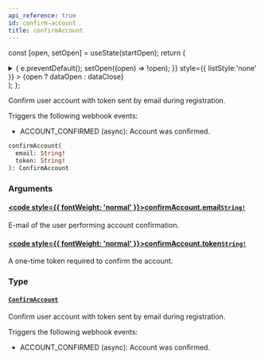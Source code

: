 ```yaml
---
api_reference: true
id: confirm-account
title: confirmAccount
---
```






const [open, setOpen] = useState(startOpen);
return (
<details {...(open ? { open: true } : {})} className="details" style={{ border:'none', boxShadow:'none', background:'var(--ifm-background-color)' }}>
<summary
onClick={(e) => {
e.preventDefault();
setOpen((open) => !open);
}}
style={{ listStyle:'none' }} >
{open ? dataOpen : dataClose}
</summary>
{open && children}
</details>
);
};

Confirm user account with token sent by email during registration.

Triggers the following webhook events:

- ACCOUNT_CONFIRMED (async): Account was confirmed.

```graphql
confirmAccount(
  email: String!
  token: String!
): ConfirmAccount
```

### Arguments

#### [<code style={{ fontWeight: 'normal' }}>confirmAccount.<b>email</b></code>](#)<Bullet />[`String!`](../../../api-reference/miscellaneous/scalars/string.mdx) <Badge class="badge badge--secondary" text="non-null"/> <Badge class="badge badge--secondary" text="scalar"/> <Badge class="badge badge--secondary" text="miscellaneous"/>

E-mail of the user performing account confirmation.

#### [<code style={{ fontWeight: 'normal' }}>confirmAccount.<b>token</b></code>](#)<Bullet />[`String!`](../../../api-reference/miscellaneous/scalars/string.mdx) <Badge class="badge badge--secondary" text="non-null"/> <Badge class="badge badge--secondary" text="scalar"/> <Badge class="badge badge--secondary" text="miscellaneous"/>

A one-time token required to confirm the account.

### Type

#### [`ConfirmAccount`](../../../api-reference/users/objects/confirm-account.mdx) <Badge class="badge badge--secondary" text="object"/> <Badge class="badge badge--secondary" text="users"/>

Confirm user account with token sent by email during registration.

Triggers the following webhook events:

- ACCOUNT_CONFIRMED (async): Account was confirmed.
